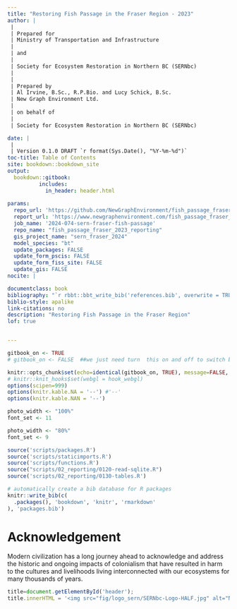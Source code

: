```yaml
--- 
title: "Restoring Fish Passage in the Fraser Region - 2023"
author: |
 |
 | Prepared for
 | Ministry of Transportation and Infrastructure
 |
 | and
 |
 | Society for Ecosystem Restoration in Northern BC (SERNbc)
 |
 |
 | Prepared by
 | Al Irvine, B.Sc., R.P.Bio. and Lucy Schick, B.Sc.
 | New Graph Environment Ltd.
 |
 | on behalf of
 | 
 | Society for Ecosystem Restoration in Northern BC (SERNbc)

date: |
 |
 | Version 0.1.0 DRAFT `r format(Sys.Date(), "%Y-%m-%d")`
toc-title: Table of Contents
site: bookdown::bookdown_site
output: 
  bookdown::gitbook:
          includes:
            in_header: header.html
            
params:
  repo_url: 'https://github.com/NewGraphEnvironment/fish_passage_fraser_2023_reporting'
  report_url: 'https://www.newgraphenvironment.com/fish_passage_fraser_2023_reporting'
  job_name: '2024-074-sern-fraser-fish-passage'
  repo_name: "fish_passage_fraser_2023_reporting"
  gis_project_name: "sern_fraser_2024"
  model_species: "bt"
  update_packages: FALSE
  update_form_pscis: FALSE
  update_form_fiss_site: FALSE
  update_gis: FALSE
nocite: |

documentclass: book
bibliography: "`r rbbt::bbt_write_bib('references.bib', overwrite = TRUE)`"
biblio-style: apalike
link-citations: no
description: "Restoring Fish Passage in the Fraser Region"
lof: true


---
```


```r
gitbook_on <- TRUE
# gitbook_on <- FALSE  ##we just need turn  this on and off to switch between gitbook and pdf via paged.js

```

```r
knitr::opts_chunk$set(echo=identical(gitbook_on, TRUE), message=FALSE, warning=FALSE, dpi=60, out.width = "100%")
# knitr::knit_hooks$set(webgl = hook_webgl)
options(scipen=999)
options(knitr.kable.NA = '--') #'--'
options(knitr.kable.NAN = '--')
```

```r
photo_width <- "100%"
font_set <- 11

```

```r
photo_width <- "80%"
font_set <- 9
```


```r
source('scripts/packages.R')
source('scripts/staticimports.R')
source('scripts/functions.R')
source("scripts/02_reporting/0120-read-sqlite.R")
source('scripts/02_reporting/0130-tables.R')

```


```r
# automatically create a bib database for R packages
knitr::write_bib(c(
  .packages(), 'bookdown', 'knitr', 'rmarkdown'
), 'packages.bib')
```

# Acknowledgement {.front-matter .unnumbered}


Modern civilization has a long journey ahead to acknowledge and address the historic and ongoing impacts of colonialism that have resulted in harm to the cultures and livelihoods living interconnected with our ecosystems for many thousands of years. 



```js
title=document.getElementById('header');
title.innerHTML = '<img src="fig/logo_sern/SERNbc-Logo-HALF.jpg" alt="NewGraph">' + title.innerHTML
```

